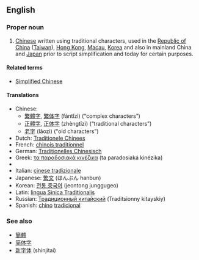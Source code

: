 ==English==

===Proper noun===
{{en-proper noun|sg=[[traditional|Traditional]] [[Chinese]]}}

# [[Chinese]] written using traditional characters, used in the [[Republic of China]] ([[Taiwan]]), [[Hong Kong]], [[Macau]], [[Korea]] and also in mainland China and [[Japan]] prior to script simplification and today for certain purposes.

====Related terms====
*[[Simplified Chinese]]

====Translations====
*Chinese:
**[[繁體字]], [[繁体字]] (fántǐzì) (“complex characters”)
**[[正體字]], [[正体字]] (zhèngtǐzì) (“traditional characters”)
**[[老字]] (lǎozì) (“old characters”)
*Dutch: [[Traditionele Chinees]]
*French: [[chinois traditionnel]]
*German: [[Traditionelles Chinesisch]]
*Greek: [[τα παραδοσιακά κινέζικα]] (ta paradosiaká kinézika)
*{{trreq|Hebrew}}
*Italian: [[cinese tradizionale]]
*Japanese: [[繁文]] (はんぶん hanbun)
*Korean: [[전통 중국어]] (jeontong junggugeo)
*Latin: [[lingua Sinica Traditionalis]]
*Russian: [[Традиционный китайский]] (Traditsionny kitayskiy)
*Spanish: [[chino]] [[tradicional]]

===See also===
*[[簡體]]
*[[简体字]]
*[[新字体]] (shinjitai)